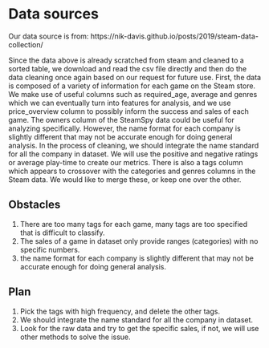 # Data sources

Our data source is from: https://nik-davis.github.io/posts/2019/steam-data-collection/

Since the data above is already scratched from steam and cleaned to a sorted table, we download and read the csv file directly and then do the data cleaning once again based on our request for future use. First, the data is composed of a variety of information for each game on the Steam store. We make use of useful columns such as required_age, average and genres which we can eventually turn into features for analysis, and we use price_overview column to possibly inform the success and sales of each game. The owners column of the SteamSpy data could be useful for analyzing specifically. However, the name format for each company is slightly different that may not be accurate enough for doing general analysis. In the process of cleaning, we should integrate the name standard for all the company in dataset. We will use the positive and negative ratings or average play-time to create our metrics. There is also a tags column which appears to crossover with the categories and genres columns in the Steam data. We would like to merge these, or keep one over the other.

## Obstacles
1. There are too many tags for each game, many tags are too specified that is difficult to classify.
2. The sales of a game in dataset only provide ranges (categories) with no specific numbers.
3. the name format for each company is slightly different that may not be accurate enough for doing general analysis.

## Plan
1. Pick the tags with high frequency, and delete the other tags.
2. We should integrate the name standard for all the company in dataset.
3. Look for the raw data and try to get the specific sales, if not, we will use other methods to solve the issue.


